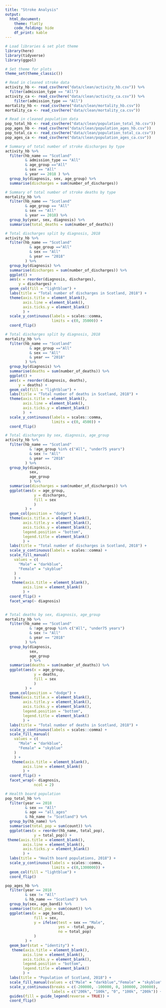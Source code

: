 ```yaml
---
title: "Stroke Analysis"
output: 
  html_document:
    theme: flatly
    code_folding: hide
    df_print: kable
---
```


```r
# Load libraries & set plot theme
library(here)
library(tidyverse)
library(ggpol)
```

```r
# Set theme for plots
theme_set(theme_classic())
```

```r
# Read in cleaned stroke data
activity_hb <- read_csv(here("data/clean/activity_hb.csv")) %>% 
  filter(admission_type == "All")
activity_ca <- read_csv(here("data/clean/activity_ca.csv")) %>% 
    filter(admission_type == "All")
mortality_hb <- read_csv(here("data/clean/mortality_hb.csv"))
mortality_ca <- read_csv(here("data/clean/mortality_ca.csv"))
```

```r
# Read in cleaned population data
pop_total_hb <- read_csv(here("data/clean/population_total_hb.csv"))
pop_ages_hb <- read_csv(here("data/clean/population_ages_hb.csv"))
pop_total_ca <- read_csv(here("data/clean/population_total_ca.csv"))
pop_ages_ca <- read_csv(here("data/clean/population_ages_ca.csv"))
```



```r
# Summary of total number of stroke discharges by type
activity_hb %>% 
  filter(hb_name == "Scotland"
         & admission_type == "All"
         & age_group =="All" 
         & sex == "All" 
         & year == 2018 ) %>% 
  group_by(diagnosis, sex, age_group) %>% 
  summarise(discharges = sum(number_of_discharges))
```

```r
# Summary of total number of stroke deaths by type
mortality_hb %>% 
  filter(hb_name == "Scotland" 
         & age_group == "All"
         & sex == "All"
         & year == 2018) %>% 
  group_by(year, sex, diagnosis) %>% 
  summarise(total_deaths = sum(number_of_deaths))
```

```r
# Total discharges split by diagnosis, 2018
activity_hb %>% 
  filter(hb_name == "Scotland"
           & age_group =="All" 
           & sex == "All" 
           & year == "2018"
         ) %>% 
  group_by(diagnosis) %>% 
  summarise(discharges = sum(number_of_discharges)) %>% 
  ggplot() +
  aes(x = reorder(diagnosis, discharges), 
      y = discharges) +
  geom_col(fill = "lightblue") +
  labs(title = "Total number of discharges in Scotland, 2018") +
  theme(axis.title = element_blank(),
        axis.line = element_blank(),
        axis.ticks.y = element_blank()
        ) +
  scale_y_continuous(labels = scales::comma,
                     limits = c(0, 35000)) +
  coord_flip()
```

```r
# Total discharges split by diagnosis, 2018
mortality_hb %>% 
  filter(hb_name == "Scotland"
           & age_group =="All" 
           & sex == "All" 
           & year == "2018"
         ) %>% 
  group_by(diagnosis) %>% 
  summarise(deaths = sum(number_of_deaths)) %>% 
  ggplot() +
  aes(x = reorder(diagnosis, deaths), 
      y = deaths) +
  geom_col(fill = "lightblue") +
  labs(title = "Total number of deaths in Scotland, 2018") +
  theme(axis.title = element_blank(),
        axis.line = element_blank(),
        axis.ticks.y = element_blank()
        )  +
  scale_y_continuous(labels = scales::comma,
                     limits = c(0, 4500)) +
  coord_flip()
```

```r
# Total discharges by sex, diagnosis, age_group
activity_hb %>% 
  filter(hb_name == "Scotland"
           & !age_group %in% c("All", "under75 years") 
           & sex != "All"
           & year == "2018"
         ) %>% 
  group_by(diagnosis, 
           sex,
           age_group
           ) %>% 
  summarise(discharges = sum(number_of_discharges)) %>% 
  ggplot(aes(x = age_group,
             y = discharges,
             fill = sex
             )
         ) +
  geom_col(position = "dodge") +
  theme(axis.title.x = element_blank(),
        axis.title.y = element_blank(),
        axis.ticks.y = element_blank(),
        legend.position = "bottom",
        legend.title = element_blank()
        ) +
  labs(title = "Total number of discharges in Scotland, 2018") +
  scale_y_continuous(labels = scales::comma) +
  scale_fill_manual(
    values = c(
      "Male" = "darkblue",
      "Female" = "skyblue"
    )
    ) +
   theme(axis.title = element_blank(),
        axis.line = element_blank()        
        ) +
  coord_flip() +
  facet_wrap(~ diagnosis)
    
```

```r
# Total deaths by sex, diagnosis, age_group
mortality_hb %>% 
  filter(hb_name == "Scotland"
           & !age_group %in% c("All", "under75 years") 
           & sex != "All"
           & year == "2018"
         ) %>% 
  group_by(diagnosis, 
           sex,
           age_group
           ) %>% 
  summarise(deaths = sum(number_of_deaths)) %>% 
  ggplot(aes(x = age_group,
             y = deaths,
             fill = sex
             )
         ) +
  geom_col(position = "dodge") +
  theme(axis.title.x = element_blank(),
        axis.title.y = element_blank(),
        axis.ticks.y = element_blank(),
        legend.position = "bottom",
        legend.title = element_blank()
        ) +
  labs(title = "Total number of deaths in Scotland, 2018") +
  scale_y_continuous(labels = scales::comma) +
  scale_fill_manual(
    values = c(
      "Male" = "darkblue",
      "Female" = "skyblue"
    )
    ) +
   theme(axis.title = element_blank(),
        axis.line = element_blank()        
        ) +
  coord_flip() +
  facet_wrap(~ diagnosis,
             ncol = 2)
```

```r
# Health board population
pop_total_hb %>% 
  filter(year == 2018 
         & sex == "All" 
         & age == "all_ages"
         & hb_name != "Scotland") %>% 
  group_by(hb_name) %>% 
  summarise(total_pop = sum(count)) %>% 
  ggplot(aes(x = reorder(hb_name, total_pop),
             y = total_pop)) +
 theme(axis.title = element_blank(),
        axis.line = element_blank(),
        axis.ticks.y = element_blank()
        ) +
  labs(title = "Health board populations, 2018") +
  scale_y_continuous(labels = scales::comma,
                     limits = c(0,1300000)) +
  geom_col(fill = "lightblue") +
  coord_flip()
```

```r
pop_ages_hb %>% 
  filter(year == 2018 
         & sex != "All" 
         & hb_name == "Scotland") %>% 
  group_by(sex, age_band1) %>% 
  summarise(total_pop = sum(count)) %>% 
  ggplot(aes(x = age_band1,
             fill = sex,
             y = ifelse(test = sex == "Male",
                        yes = -total_pop,
                        no = total_pop)
             )
         ) + 
  geom_bar(stat = "identity") +
   theme(axis.title = element_blank(),
        axis.line = element_blank(),
        axis.ticks.y = element_blank(),
        legend.position = "bottom",
        legend.title = element_blank()
        ) +
  labs(title = "Population of Scotland, 2018") +
  scale_fill_manual(values = c("Male" = "darkblue","Female" = "skyblue")) +
  scale_y_continuous(breaks = c(-200000, -100000, 0, 100000, 200000),
                     labels = c("200k", "100k", "0", "100k", "200k")) +
  guides(fill = guide_legend(reverse = TRUE)) +
  coord_flip() 
```




